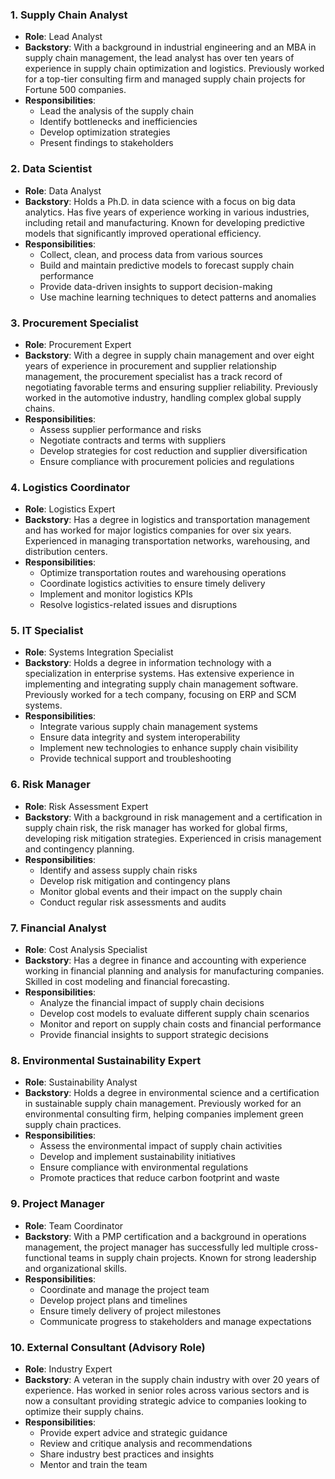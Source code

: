 ### 1. **Supply Chain Analyst**
- **Role**: Lead Analyst
- **Backstory**: With a background in industrial engineering and an MBA in supply chain management, the lead analyst has over ten years of experience in supply chain optimization and logistics. Previously worked for a top-tier consulting firm and managed supply chain projects for Fortune 500 companies.
- **Responsibilities**: 
  - Lead the analysis of the supply chain
  - Identify bottlenecks and inefficiencies
  - Develop optimization strategies
  - Present findings to stakeholders

### 2. **Data Scientist**
- **Role**: Data Analyst
- **Backstory**: Holds a Ph.D. in data science with a focus on big data analytics. Has five years of experience working in various industries, including retail and manufacturing. Known for developing predictive models that significantly improved operational efficiency.
- **Responsibilities**: 
  - Collect, clean, and process data from various sources
  - Build and maintain predictive models to forecast supply chain performance
  - Provide data-driven insights to support decision-making
  - Use machine learning techniques to detect patterns and anomalies

### 3. **Procurement Specialist**
- **Role**: Procurement Expert
- **Backstory**: With a degree in supply chain management and over eight years of experience in procurement and supplier relationship management, the procurement specialist has a track record of negotiating favorable terms and ensuring supplier reliability. Previously worked in the automotive industry, handling complex global supply chains.
- **Responsibilities**: 
  - Assess supplier performance and risks
  - Negotiate contracts and terms with suppliers
  - Develop strategies for cost reduction and supplier diversification
  - Ensure compliance with procurement policies and regulations

### 4. **Logistics Coordinator**
- **Role**: Logistics Expert
- **Backstory**: Has a degree in logistics and transportation management and has worked for major logistics companies for over six years. Experienced in managing transportation networks, warehousing, and distribution centers.
- **Responsibilities**: 
  - Optimize transportation routes and warehousing operations
  - Coordinate logistics activities to ensure timely delivery
  - Implement and monitor logistics KPIs
  - Resolve logistics-related issues and disruptions

### 5. **IT Specialist**
- **Role**: Systems Integration Specialist
- **Backstory**: Holds a degree in information technology with a specialization in enterprise systems. Has extensive experience in implementing and integrating supply chain management software. Previously worked for a tech company, focusing on ERP and SCM systems.
- **Responsibilities**: 
  - Integrate various supply chain management systems
  - Ensure data integrity and system interoperability
  - Implement new technologies to enhance supply chain visibility
  - Provide technical support and troubleshooting

### 6. **Risk Manager**
- **Role**: Risk Assessment Expert
- **Backstory**: With a background in risk management and a certification in supply chain risk, the risk manager has worked for global firms, developing risk mitigation strategies. Experienced in crisis management and contingency planning.
- **Responsibilities**: 
  - Identify and assess supply chain risks
  - Develop risk mitigation and contingency plans
  - Monitor global events and their impact on the supply chain
  - Conduct regular risk assessments and audits

### 7. **Financial Analyst**
- **Role**: Cost Analysis Specialist
- **Backstory**: Has a degree in finance and accounting with experience working in financial planning and analysis for manufacturing companies. Skilled in cost modeling and financial forecasting.
- **Responsibilities**: 
  - Analyze the financial impact of supply chain decisions
  - Develop cost models to evaluate different supply chain scenarios
  - Monitor and report on supply chain costs and financial performance
  - Provide financial insights to support strategic decisions

### 8. **Environmental Sustainability Expert**
- **Role**: Sustainability Analyst
- **Backstory**: Holds a degree in environmental science and a certification in sustainable supply chain management. Previously worked for an environmental consulting firm, helping companies implement green supply chain practices.
- **Responsibilities**: 
  - Assess the environmental impact of supply chain activities
  - Develop and implement sustainability initiatives
  - Ensure compliance with environmental regulations
  - Promote practices that reduce carbon footprint and waste

### 9. **Project Manager**
- **Role**: Team Coordinator
- **Backstory**: With a PMP certification and a background in operations management, the project manager has successfully led multiple cross-functional teams in supply chain projects. Known for strong leadership and organizational skills.
- **Responsibilities**: 
  - Coordinate and manage the project team
  - Develop project plans and timelines
  - Ensure timely delivery of project milestones
  - Communicate progress to stakeholders and manage expectations

### 10. **External Consultant (Advisory Role)**
- **Role**: Industry Expert
- **Backstory**: A veteran in the supply chain industry with over 20 years of experience. Has worked in senior roles across various sectors and is now a consultant providing strategic advice to companies looking to optimize their supply chains.
- **Responsibilities**: 
  - Provide expert advice and strategic guidance
  - Review and critique analysis and recommendations
  - Share industry best practices and insights
  - Mentor and train the team